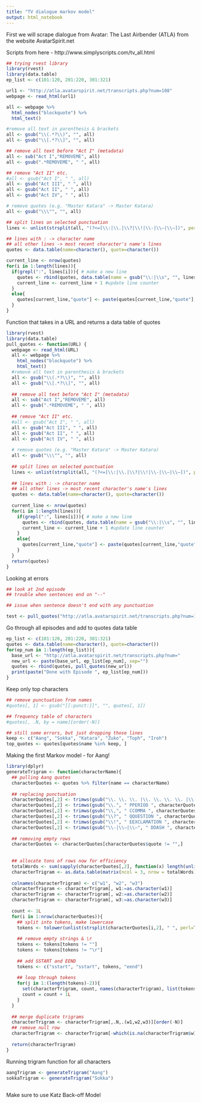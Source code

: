 ```yaml
---
title: "TV dialogue markov model"
output: html_notebook
---
```


First we will scrape dialogue from Avatar: The Last Airbender (ATLA) from the website AvatarSpirit.net

Scripts from here - http://www.simplyscripts.com/tv_all.html

```r
## trying rvest library
library(rvest)
library(data.table)  
ep_list <- c(101:120, 201:220, 301:321)

url1 <- "http://atla.avatarspirit.net/transcripts.php?num=108"
webpage <- read_html(url1)

all <- webpage %>% 
  html_nodes("blockquote") %>%
  html_text()

#remove all text in parenthesis & brackets
all <- gsub("\\(.*?\\)", "", all)
all <- gsub("\\[.*?\\]", "", all)

## remove all text before "Act I" (metadata)
all <- sub("Act I","REMOVEME", all)
all <- gsub(".*REMOVEME", " ", all)

## remove "Act II" etc.
#all <- gsub("Act I", " ", all)
all <- gsub("Act III", " ", all)
all <- gsub("Act II", " ", all)
all <- gsub("Act IV", " ", all)

# remove quotes (e.g. "Master Katara" -> Master Katara)
all <- gsub("\\\"", "", all)

## split lines on selected punctuation
lines <- unlist(strsplit(all, "(?<=[\\:|\\.|\\?|\\!|\\-|\\—|\\–])", perl=T))

## lines with : -> character name
## all other lines -> most recent character's name's lines
quotes <- data.table(name=character(), quote=character())

current_line <- nrow(quotes)
for(i in 1:length(lines)){
  if(grepl(":", lines[i])){ # make a new line
    quotes <- rbind(quotes, data.table(name = gsub("\\:|\\s", "", lines[i]), quote="")) # add character name
    current_line <- current_line + 1 #update line counter
  }
  else{
    quotes[current_line,"quote"] <- paste(quotes[current_line,"quote"], lines[i])
  }
}

```

Function that takes in a URL and returns a data table of quotes
```r
library(rvest)
library(data.table) 
pull_quotes <- function(URL) {
  webpage <- read_html(URL)
  all <- webpage %>% 
    html_nodes("blockquote") %>%
    html_text()
  #remove all text in parenthesis & brackets
  all <- gsub("\\(.*?\\)", "", all)
  all <- gsub("\\[.*?\\]", "", all)
  
  ## remove all text before "Act I" (metadata)
  all <- sub("Act I","REMOVEME", all)
  all <- gsub(".*REMOVEME", " ", all)
  
  ## remove "Act II" etc.
  #all <- gsub("Act I", " ", all)
  all <- gsub("Act III", " ", all)
  all <- gsub("Act II", " ", all)
  all <- gsub("Act IV", " ", all)
  
  # remove quotes (e.g. "Master Katara" -> Master Katara)
  all <- gsub("\\\"", "", all)
  
  ## split lines on selected punctuation
  lines <- unlist(strsplit(all, "(?<=[\\:|\\.|\\?|\\!|\\-|\\—|\\–])", perl=T))
  
  ## lines with : -> character name
  ## all other lines -> most recent character's name's lines
  quotes <- data.table(name=character(), quote=character())
  
  current_line <- nrow(quotes)
  for(i in 1:length(lines)){
    if(grepl(":", lines[i])){ # make a new line
      quotes <- rbind(quotes, data.table(name = gsub("\\:|\\s", "", lines[i]), quote="")) # add character name
      current_line <- current_line + 1 #update line counter
    }
    else{
      quotes[current_line,"quote"] <- paste(quotes[current_line,"quote"], lines[i])
    }
  }
  return(quotes)
}

```

Looking at errors
```r
## look at 2nd episode
## trouble when sentences end on "--"

## issue when sentence doesn't end with any punctuation

test <- pull_quotes("http://atla.avatarspirit.net/transcripts.php?num=108")

```



Go through all episodes and add to quotes data table
```r
ep_list <- c(101:120, 201:220, 301:321)
quotes <- data.table(name=character(), quote=character())
for(ep_num in 1:length(ep_list)){
  base_url <- "http://atla.avatarspirit.net/transcripts.php?num="
  new_url <- paste(base_url, ep_list[ep_num], sep="")
  quotes <- rbind(quotes, pull_quotes(new_url))
  print(paste("Done with Episode ", ep_list[ep_num]))
}
```

Keep only top characters
```r
## remove punctuation from names
#quotes[, 1] <- gsub("[[:punct:]]", "", quotes[, 1])

## frequency table of characters
#quotes[, .N, by = name][order(-N)]

## still some errors, but just dropping those lines
keep <- c("Aang", "Sokka", "Katara", "Zuko", "Toph", "Iroh")
top_quotes <- quotes[quotes$name %in% keep, ]
```


Making the first Markov model - for Aang!
```r
library(dplyr)
generateTrigram <- function(characterName){
  ## pulling Aang quotes
  characterQuotes <- quotes %>% filter(name == characterName)
  
  ## replacing punctuation
  characterQuotes[,2] <- trimws(gsub("\\. \\. \\. |\\. \\. \\. \\. |\\. \\. \\.", " PPAUSE ", characterQuotes[,2]))
  characterQuotes[,2] <- trimws(gsub("\\.", " PPERIOD ", characterQuotes[,2]))
  characterQuotes[,2] <- trimws(gsub("\\,", " CCOMMA ", characterQuotes[,2]))
  characterQuotes[,2] <- trimws(gsub("\\?", " QQUESTION ", characterQuotes[,2]))
  characterQuotes[,2] <- trimws(gsub("\\!", " EEXCLAMATION ", characterQuotes[,2]))
  characterQuotes[,2] <- trimws(gsub("\\-|\\—|\\–", " DDASH ", characterQuotes[,2]))
  
  ## removing empty rows
  characterQuotes <- characterQuotes[characterQuotes$quote != "",]
  
  
  ## allocate tons of rows now for efficiency
  totalWords <- sum(sapply(characterQuotes[,2], function(x) length(unlist(strsplit(x, " ")))))
  characterTrigram <- as.data.table(matrix(ncol = 3, nrow = totalWords))
  
  colnames(characterTrigram) <- c("w1", "w2", "w3")
  characterTrigram <- characterTrigram[, w1:=as.character(w1)]
  characterTrigram <- characterTrigram[, w2:=as.character(w2)]
  characterTrigram <- characterTrigram[, w3:=as.character(w3)]
  
  count <- 1L
  for(i in 1:nrow(characterQuotes)){
    ## split into tokens, make lowercase
    tokens <- tolower(unlist(strsplit(characterQuotes[i,2], " ", perl=T)))
    
    ## remove empty strings & \r
    tokens <- tokens[tokens != ""]
    tokens <- tokens[tokens != "\r"]
    
    ## add SSTART and EEND 
    tokens <- c("sstart", "sstart", tokens, "eend")
    
    ## loop through tokens
    for(j in 1:(length(tokens)-2)){
      set(characterTrigram, count, names(characterTrigram), list(tokens[j], tokens[j+1], tokens[j+2])) 
      count = count + 1L
    }
  }
  
  ## merge duplicate trigrams
  characterTrigram <- characterTrigram[,.N,.(w1,w2,w3)][order(-N)]
  ## remove null row
  characterTrigram <- characterTrigram[-which(is.na(characterTrigram$w1)),]
  
  return(characterTrigram)
}


```

Running trigram function for all characters
```r

aangTrigram <- generateTrigram("Aang")
sokkaTrigram <- generateTrigram("Sokka")
 
```


Make sure to use Katz Back-off Model

